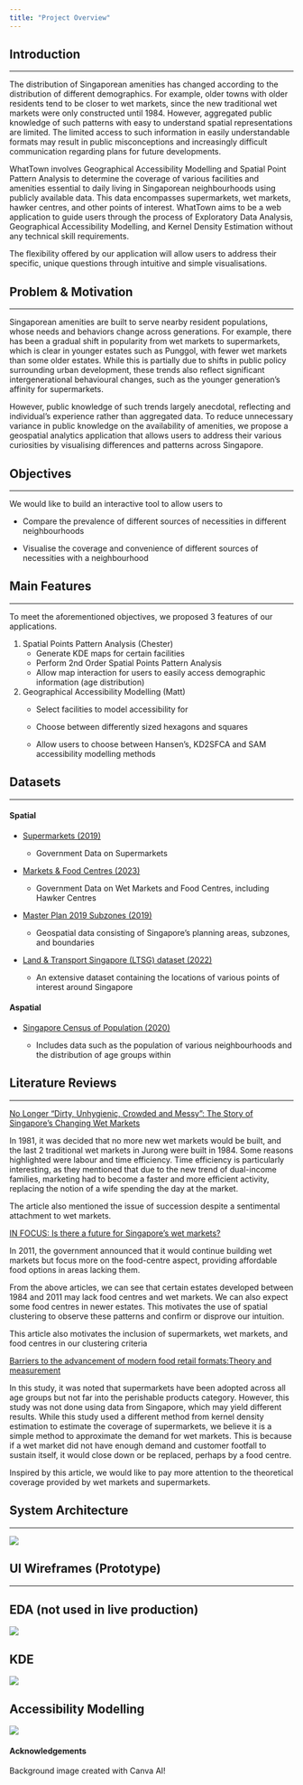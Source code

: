 ```yaml
---
title: "Project Overview"
---
```


## Introduction

------------------------------------------------------------------------

The distribution of Singaporean amenities has changed according to the distribution of different demographics. For example, older towns with older residents tend to be closer to wet markets, since the new traditional wet markets were only constructed until 1984. However, aggregated public knowledge of such patterns with easy to understand spatial representations are limited. The limited access to such information in easily understandable formats may result in public misconceptions and increasingly difficult communication regarding plans for future developments.

WhatTown involves Geographical Accessibility Modelling and Spatial Point Pattern Analysis to determine the coverage of various facilities and amenities essential to daily living in Singaporean neighbourhoods using publicly available data. This data encompasses supermarkets, wet markets, hawker centres, and other points of interest. WhatTown aims to be a web application to guide users through the process of Exploratory Data Analysis, Geographical Accessibility Modelling, and Kernel Density Estimation without any technical skill requirements.

The flexibility offered by our application will allow users to address their specific, unique questions through intuitive and simple visualisations.

## Problem & Motivation

------------------------------------------------------------------------

Singaporean amenities are built to serve nearby resident populations, whose needs and behaviors change across generations. For example, there has been a gradual shift in popularity from wet markets to supermarkets, which is clear in younger estates such as Punggol, with fewer wet markets than some older estates. While this is partially due to shifts in public policy surrounding urban development, these trends also reflect significant intergenerational behavioural changes, such as the younger generation's affinity for supermarkets.

However, public knowledge of such trends largely anecdotal, reflecting and individual's experience rather than aggregated data. To reduce unnecessary variance in public knowledge on the availability of amenities, we propose a geospatial analytics application that allows users to address their various curiosities by visualising differences and patterns across Singapore.

## Objectives

------------------------------------------------------------------------

We would like to build an interactive tool to allow users to

-   Compare the prevalence of different sources of necessities in different neighbourhoods

-   Visualise the coverage and convenience of different sources of necessities with a neighbourhood

## Main Features

------------------------------------------------------------------------

To meet the aforementioned objectives, we proposed 3 features of our applications.

1.  Spatial Points Pattern Analysis (Chester)
    -   Generate KDE maps for certain facilities
    -   Perform 2nd Order Spatial Points Pattern Analysis
    -   Allow map interaction for users to easily access demographic information (age distribution)
2.  Geographical Accessibility Modelling (Matt)
    -   Select facilities to model accessibility for

    -   Choose between differently sized hexagons and squares

    -   Allow users to choose between Hansen's, KD2SFCA and SAM accessibility modelling methods

## Datasets

------------------------------------------------------------------------

#### Spatial

-   [Supermarkets (2019)](https://beta.data.gov.sg/datasets/d_8a77ee0446716b2ce475a587004afc73/view)

    -   Government Data on Supermarkets

-   [Markets & Food Centres (2023)](https://beta.data.gov.sg/collections/1389/datasets/d_b5f8a5a4584b6e537c0ab81a48ca3497/view)

    -   Government Data on Wet Markets and Food Centres, including Hawker Centres

-   [Master Plan 2019 Subzones (2019)](https://beta.data.gov.sg/datasets/d_0900fdcfdb4666fe2a630f37a532fc06/view)

    -   Geospatial data consisting of Singapore's planning areas, subzones, and boundaries

-   [Land & Transport Singapore (LTSG) dataset (2022)](https://github.com/BlueSkyLT/siteselect_sg/tree/main)

    -   An extensive dataset containing the locations of various points of interest around Singapore

#### Aspatial

-   [Singapore Census of Population (2020)](https://www.singstat.gov.sg/-/media/files/publications/cop2020/sr2/excel/t88-91.ashx)

    -   Includes data such as the population of various neighbourhoods and the distribution of age groups within

## Literature Reviews

------------------------------------------------------------------------

[No Longer “Dirty, Unhygienic, Crowded and Messy”: The Story of Singapore’s Changing Wet Markets](https://biblioasia.nlb.gov.sg/vol-18/issue-1/apr-to-jun-2022/singapore-changing-wet-markets/)

In 1981, it was decided that no more new wet markets would be built, and the last 2 traditional wet markets in Jurong were built in 1984. Some reasons highlighted were labour and time efficiency. Time efficiency is particularly interesting, as they mentioned that due to the new trend of dual-income families, marketing had to become a faster and more efficient activity, replacing the notion of a wife spending the day at the market.

The article also mentioned the issue of succession despite a sentimental attachment to wet markets.

[IN FOCUS: Is there a future for Singapore’s wet markets?](https://www.channelnewsasia.com/singapore/wet-markets-singapore-future-focus-footfall-interest-die-out-3689661)

In 2011, the government announced that it would continue building wet markets but focus more on the food-centre aspect, providing affordable food options in areas lacking them.

From the above articles, we can see that certain estates developed between 1984 and 2011 may lack food centres and wet markets. We can also expect some food centres in newer estates. This motivates the use of spatial clustering to observe these patterns and confirm or disprove our intuition.

This article also motivates the inclusion of supermarkets, wet markets, and food centres in our clustering criteria

[Barriers to the advancement of modern food retail formats:Theory and measurement](https://ink.library.smu.edu.sg/cgi/viewcontent.cgi?article=3389&context=lkcsb_research)

In this study, it was noted that supermarkets have been adopted across all age groups but not far into the perishable products category. However, this study was not done using data from Singapore, which may yield different results. While this study used a different method from kernel density estimation to estimate the coverage of supermarkets, we believe it is a simple method to approximate the demand for wet markets. This is because if a wet market did not have enough demand and customer footfall to sustain itself, it would close down or be replaced, perhaps by a food centre.

Inspired by this article, we would like to pay more attention to the theoretical coverage provided by wet markets and supermarkets.

## System Architecture

------------------------------------------------------------------------

![](images/clipboard-1689539549.png)

## UI Wireframes (Prototype)

------------------------------------------------------------------------

::: panel-tabset
## EDA (not used in live production)

![](images/clipboard-2628712309.png)

## KDE

![](images/clipboard-631132815.png)

## Accessibility Modelling

![](images/accproto.png)
:::

#### Acknowledgements

Background image created with Canva AI!
